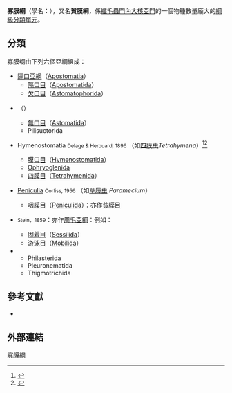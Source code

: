 {{Automatic taxobox
| image = Paramecium.jpg 
| image_alt = "Paramecium aurelia" (Order Peniculida)
| image_caption = ''{{tsl|en|Paramecium aurelia||Paramecium aurelia}}'' (Order {{tsl|en|Peniculida||Peniculida}})
| display_parents = 7
| taxon = Oligohymenophorea
| authority = de Puytorac, Batisse, Bohatier, Corliss, Deroux, Didier, Dragesco, Fryd-Versavel, Grain, Grollere, Horasse, Mode, Laval, Roque, Savoie & Tuffrau, 1974
| subdivision_ranks = [[亞綱|亞綱]]
| subdivision_ref = <ref name="WoRMS_162991">{{WoRMS |id=162991 |title=Oligohymenophorea |access-date=2019-01-07 }}</ref>
| subdivision = [[#分類|見內文]]
}}

'''寡膜綱'''（學名：{{lang|la|Oligohymenophorea}}），又名'''貧膜綱'''，係[[纖毛蟲門|纖毛蟲門]][[內大核亞門|內大核亞門]]的一個物種數量龐大的[[綱_(生物)|綱級]][[分類單元|分類單元]]。

==分類==
寡膜纲由下列六個亞綱組成：
* [[隔口亞綱|隔口亞綱]]（[[Apostomatia|Apostomatia]]）
** [[隔口目|隔口目]]（[[Apostomatida|Apostomatida]]）
** [[欠口目|欠口目]]（[[Astomatophorida|Astomatophorida]]）
* {{tsl|en|Astomatia|無口亞綱}}（{{tsl|en|Astomatia}}）
** [[無口目|無口目]]（[[Astomatida|Astomatida]]）
** Pilisuctorida
* {{link-en|膜口亚纲|Hymenostome}} Hymenostomatia <small>Delage & Herouard, 1896</small> （如[[四膜虫|四膜虫]]''Tetrahymena''）<ref>{{WoRMS |id=162993 |title=Hymenostomatia |db=World Ciliophora Database |last1=Warren |first1=Alan |last2=Kihara |first2=Terue Cristina |last3=Braeckman |first3=Ulrike |date=2009-11-16 |access-date=2020-08-16 }}</ref><ref>{{cite book |editor=Parker, S.P. |year=1982 |title=Synopsis and classification of living organisms |url=https://archive.org/details/synopsisclassifi01park |publisher=McGraw Hill Book Company |location=[[紐約市|New York]], [[紐約州|NY]] ([[美國|USA]])
 |isbn=0-07-079031-0 |language=en }}</ref>
** [[膜口目|膜口目]]（[[Hymenostomatida|Hymenostomatida]]）
** [[Ophryoglenida|Ophryoglenida]]
** [[四膜目|四膜目]]（[[Tetrahymenida|Tetrahymenida]]）
* {{link-en|咽膜亚纲|Peniculid}} [[Peniculia|Peniculia]] <small>Corliss, 1956</small> （如[[草履虫|草履虫]] ''Paramecium''）
** [[咽膜目|咽膜目]]（[[Peniculida|Peniculida]]）：亦作[[貧膜目|貧膜目]]
* {{tsl|en|Peritrichia|缘毛亚纲}} {{tsl|en|Peritrichia}} <small>Stein，1859</small>：亦作[[周毛亞綱|周毛亞綱]]：例如：''{{tsl|en|Vorticella}}''
** [[固着目|固着目]]（[[Sessilida|Sessilida]]）
** [[游泳目|游泳目]]（[[Mobilida|Mobilida]]）
*{{tsl|en|Scuticociliatia||Scuticociliatia}}
** Philasterida
** Pleuronematida
** Thigmotrichida

==參考文獻==
{{refbegin}}
*{{cite journal |last=Puytorac |first=P. de |first2=A. |last2=Batisse |first3=J. |last3=Bohatier |first4=J.O. |last4=Corliss |first5=G. |last5=Deroux |first6=P. |last6=Didier |first7=J. |last7=Dragesco |first8=G. |last8=Fryd-Versavel |first9=J. |last9=Grain |first10=C.-A. |last10=Grolière |first11=R. |last11=Hovasse |first12=F. |last12=Iftode |first13=M. |last13=Laval |first14=M. |last14=Rogue |first15=A. |last15=Savoie |first16=M. |last16=Tuffrau |title=Proposition d'une classification du phylum Ciliophora Doflein, 1901 |journal=Comptes Rendus de l'Académie des Sciences de Paris |volume=278 |issue= |pages=2799–2802 |year=1974 |doi= |url=}}
{{refend}}
{{reflist}}

==外部連結==
{{Alveolata}}
{{Taxonbar|from=Q3113733}}

[[Category:寡膜綱|]]